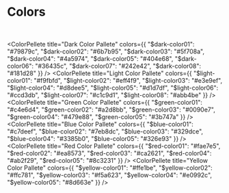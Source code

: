 
<Meta title="Foundation/Colors" />

# Colors

<br/>

<ColorPellete
  title="Dark Color Pallete"
  colors={{
    "$dark-color01": "#79879c",
    "$dark-color02": "#6b7b95",
    "$dark-color03": "#5f708a",
    "$dark-color04": "#4a5974",
    "$dark-color05": "#404e68",
    "$dark-color06": "#36435c",
    "$dark-color07": "#242e42",
    "$dark-color08": "#181d28"
  }}
/>
<ColorPellete
  title="Light Color Pallete"
  colors={{
    "$light-color01": "#f9fbfd",
    "$light-color02": "#eff4f9",
    "$light-color03": "#e3e9ef",
    "$light-color04": "#d8dee5",
    "$light-color05": "#d1d7df",
    "$light-color06": "#ccd3db",
    "$light-color07": "#c1c9d1",
    "$light-color08": "#abb4be"
  }}
/>
<ColorPellete
  title="Green Color Pallete"
  colors={{
    "$green-color01": "#c4e6d4",
    "$green-color02": "#a2d8bb",
    "$green-color03": "#0090e7",
    "$green-color04": "#479e88",
    "$green-color05": "#3b747a"
  }}
/>
<ColorPellete
  title="Blue Color Pallete"
  colors={{
    "$blue-color01": "#c7deef",
    "$blue-color02": "#7eb8dc",
    "$blue-color03": "#329dce",
    "$blue-color04": "#3385b0",
    "$blue-color05": "#326e93"
  }}
/>
<ColorPellete
  title="Red Color Pallete"
  colors={{
    "$red-color01": "#fae7e5",
    "$red-color02": "#ea8573",
    "$red-color03": "#ca2621",
    "$red-color04": "#ab2f29",
    "$red-color05": "#8c3231"
  }}
/>
<ColorPellete
  title="Yellow Color Pallete"
  colors={{
    "$yellow-color01": "#ffe1be",
    "$yellow-color02": "#ffc781",
    "$yellow-color03": "#f5a623",
    "$yellow-color04": "#e0992c",
    "$yellow-color05": "#8d663e"
  }}
/>
